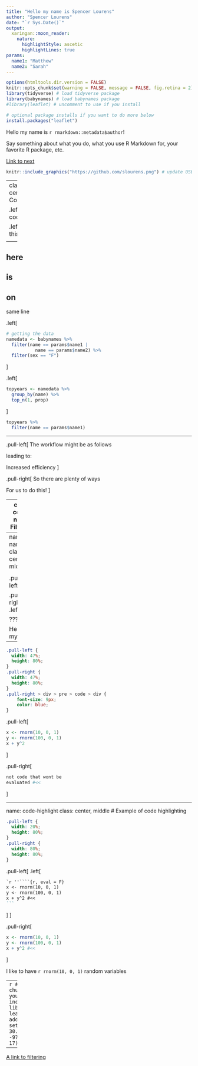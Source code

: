 ```yaml
---
title: "Hello my name is Spencer Lourens"
author: "Spencer Lourens"
date: "`r Sys.Date()`"
output: 
  xaringan::moon_reader:
    nature:
      highlightStyle: ascetic
      highlightLines: true
params:
  name1: "Matthew" 
  name2: "Sarah"
---
```


<!-- edit name1 and name2 in the YAML above -->

```r
options(htmltools.dir.version = FALSE)
knitr::opts_chunk$set(warning = FALSE, message = FALSE, fig.retina = 2)
library(tidyverse) # load tidyverse package
library(babynames) # load babynames package
#library(leaflet) # uncomment to use if you install
```

```r
# optional package installs if you want to do more below
install.packages("leaflet")
```


<!-- introduce yourself here -->

Hello my name is `r rmarkdown::metadata$author`!

Say something about what you do, what you use R Markdown for, your favorite R package, etc.

[Link to next](#Cool)

<!-- include an image here, if you have a GitHub account use your profile pic! -->

```r
knitr::include_graphics("https://github.com/slourens.png") # update USERNAME here
```

---
class: middle, center
name: Cool

.left[
#Very cool!
]

.left[checking this]

<!-- we make the data here -->

--

here 
--
is 
--
on 
--
same line

.left[
```r
# getting the data
namedata <- babynames %>%
  filter(name == params$name1 | 
           name == params$name2) %>% 
  filter(sex == "F") 
```
]


<!-- get and see top years for each name -->

.left[
```r
topyears <- namedata %>% 
  group_by(name) %>% 
  top_n(1, prop) 
```
]

```r
topyears %>% 
  filter(name == params$name1)
```


---

.pull-left[
The workflow might be as follows

leading to:

Increased efficiency
]

.pull-right[
So there are plenty of ways

For us to do this!
]


---
class: center
name: Filtering

```r
topyears %>% 
  filter(name == params$name2)
```

???

Here are my notes - changing them

<!-- plot name popularity over time -->

---
name: namePlot
class: center, middle


<!-- where are you from? -->

.pull-left[
```r
ggplot(namedata, 
  aes(x = year, 
      y = prop,  
      group = name, 
      color = name)) + 
  geom_line() + 
  ggtitle(paste("Plot of", params$name2, "and", 
                params$name1, "over time"))
```
]

.pull-right[
.left[
```r
ggplot(namedata, 
  aes(x = year, 
      y = prop,  
      group = name, 
      color = name)) + 
  geom_line() + ggtitle(paste("Plot of", params$name2, 
                              "and", params$name1, "over time"))
```
]
]


???

Here are my notes

---

```css
.pull-left {
  width: 47%;
  height: 80%;
}
.pull-right {
  width: 47%;
  height: 80%;
}
.pull-right > div > pre > code > div {
    font-size: 9px;
    color: blue;
}
```

.pull-left[
```r
x <- rnorm(10, 0, 1)
y <- rnorm(100, 0, 1)
x + y^2
```
]

.pull-right[
```r
not code that wont be
evaluated #<<
```
]

---


name: code-highlight
class: center, middle
# Example of code highlighting

```css
.pull-left {
  width: 20%;
  height: 80%;
}
.pull-right {
  width: 80%;
  height: 80%;
}
```

.pull-left[
.left[
````markdown
`r ''````{r, eval = F}
x <- rnorm(10, 0, 1)
y <- rnorm(100, 0, 1)
x + y^2 #<<
```
````
]
]

.pull-right[
```r
x <- rnorm(10, 0, 1)
y <- rnorm(100, 0, 1)
x + y^2 #<<
```
]

I like to have `r rnorm(10, 0, 1)` random variables

---
```r
# erase this chunk option if you want to include a map
library(leaflet)
leaflet() %>% addTiles() %>% setView(lat = 30.2621, lng = -97.7382, zoom = 17) #<<
```


---

[A link to filtering](#Filtering)

